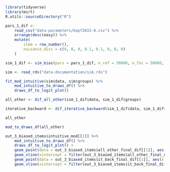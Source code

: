 
```r
library(tidyverse)
library(mirt)
R.utils::sourceDirectory("R")
```

```r
pars_1_dif <-
    read_csv("data-parameters/kopf2015-8.csv") %>%
    arrange(desc(easy)) %>%
    mutate(
        item = row_number(),
        nuisance_disc = c(0, 0, 0, 0.1, 0.1, 0, 0, 0)
    )

sim_1_dif <- sim_bias(pars = pars_1_dif, n_ref = 50000, n_foc = 50000, mean_foc = -1)

sim <- read_rds("data-documentation/sim.rds")

fit_mod_intuitive(sim$data, sim$groups) %>% 
    mod_intuitive_to_draws_df() %>% 
    draws_df_to_logit_plot()
```

```r
all_other <- dif_all_other(sim_1_dif$data, sim_1_dif$groups)

iterative_backward <- dif_iterative_backward(sim_1_dif$data, sim_1_dif$groups, all_other)

all_other

mod_to_draws_df(all_other)

out_3_biased_items$intuitive_mod[[1]] %>%
    mod_intuitive_to_draws_df() %>%
    draws_df_to_logit_plot() +
    geom_point(data = out_3_biased_items$all_other_final_dif[[1]], aes(x = dif, y = item), color = "red", shape = 1) +
    geom_vline(xintercept = filter(out_3_biased_items$all_other_final_dif[[1]], anchor)$dif[1], linetype = "dashed", color = "red") +
    geom_point(data = out_3_biased_items$it_back_final_dif[[1]], aes(x = dif, y = item), color = "blue", shape = 3) +
    geom_vline(xintercept = filter(out_3_biased_items$it_back_final_dif[[1]], anchor)$dif[1], linetype = "dotted", color = "blue")
```
